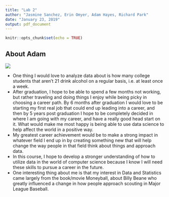 ```yaml
---
title: "Lab 2"
author: "Jasmine Sanchez, Erin Omyer, Adam Hayes, Richard Park"
date: "January 23, 2019"
output: pdf_document
---
```


```r
knitr::opts_chunk$set(echo = TRUE)
```

## About Adam

![](IMG_0388.png)

* One thing I would love to analyze data about is how many college students that aren't 21 drink alcohol on a regular basis, i.e. at least once a week.  
* After graduation, I hope to be able to spend a few months not working, but rather traveling and doing things I enjoy while being picky in choosing a career path.  By 6 months after graduation I would love to be starting my first real job that could end up leading into a career, and then by 5 years post graduation I hope to be completely decided in where I am going with my career, and have a really good head start on it.  What would make me most happy is being able to use data science to help affect the world in a positive way.  
* My greatest career achievement would be to make a strong impact in whatever field I end up in by creating something new that will help change the way people in that field think about things and approach data.  
* In this course, I hope to develop a stronger understanding of how to utilize data in the world of computer science because I know  I will need these skills to pursue a career in the future.  
* One interesting thing about me is that my interest in Data and Statistics came largely from the book/movie Moneyball, about Billy Beane who greatly influenced a change in how people approach scouting in Major League Baseball.



